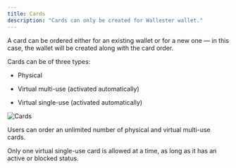 ```yaml
---
title: Cards
description: "Cards can only be created for Wallester wallet."
---
```


A card can be ordered either for an existing wallet or for a new one — in this case, the wallet will be created along with the card order.

Cards can be of three types:

- Physical

- Virtual multi-use (activated automatically)

- Virtual single-use (activated automatically)

![Cards](/images/cards.png)

Users can order an unlimited number of physical and virtual multi-use cards.

Only one virtual single-use card is allowed at a time, as long as it has an active or blocked status.

